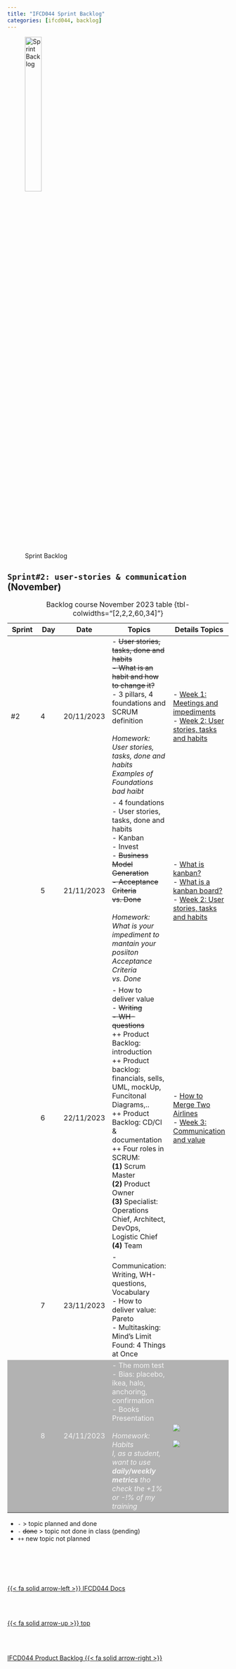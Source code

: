 ```yaml
---
title: "IFCD044 Sprint Backlog"
categories: [ifcd044, backlog]
---
```



<style>
tr:nth-child(5) {
  background-color: #b2b2b2!important;
  color: #f4f4f4!important;
}
</style>


![Sprint Backlog](/images/home/backlog.jpg){width="30%"}

## ``Sprint#2: user-stories & communication`` (November)

::: {.column-page-right}
| Sprint | Day | Date | Topics |  Details Topics |
| -- | -- | -- | -- | -- |
| #2 | 4 | 20/11/2023 | - <s>User stories, tasks, done and habits </br> - What is an habit and how to change it? </s></br> - 3 pillars, 4 foundations and SCRUM definition </br></br>  *Homework: </br> User stories, tasks, done and habits </br> Examples of Foundations bad haibt*   | - [Week 1: Meetings and impediments](/scrum/scrum-week1.qmd) </br> - [Week 2: User stories, tasks and habits](http://localhost:3695/scrum/scrum-week2.html)  |
|  | 5 | 21/11/2023 | -  4 foundations </br> - User stories, tasks, done and habits </br> - Kanban </br>  - Invest  </br> - <s>Business Model Generation </br> -  Acceptance Criteria vs. Done </s> </br> </br>  *Homework: </br>What is your impediment to mantain your posiiton  </br>   Acceptance Criteria vs. Done*    |   - [What is kanban?](https://www.atlassian.com/agile/kanban#) </br> - [What is a kanban board?](https://www.atlassian.com/agile/kanban/boards)   </br> - [Week 2: User stories, tasks and habits](http://localhost:3695/scrum/scrum-week2.html)  </br> |
|  | 6 | 22/11/2023 |  - How to deliver value </br> - <s>Writing </br> - WH-questions</s>   </br>  ++ Product Backlog: introduction </br> ++ Product backlog: financials, sells, UML, mockUp, Funcitonal Diagrams,.. </br>  ++ Product Backlog: CD/CI & documentation </br> ++ Four roles in SCRUM: </br> **(1)** Scrum Master  </br>  **(2)**  Product Owner </br> **(3)** Specialist: Operations Chief, Architect, DevOps, Logistic Chief </br> **(4)** Team </br>  | - [How to Merge Two Airlines](https://archive.nytimes.com/www.nytimes.com/interactive/2011/05/18/business/delta-northwest-merger-graphic.html) </br>- [Week 3: Communication and value](/scrum/scrum-week3.qmd) </br>  |
|  | 7 | 23/11/2023 |  - Communication: Writing, WH-questions, Vocabulary   </br>  - How to deliver value: Pareto     </br>  - Multitasking: Mind's Limit Found: 4 Things at Once </br>  |   |
|  | 8 | 24/11/2023 | - The mom test </br> - Bias: placebo, ikea, halo, anchoring, confirmation </br> - Books Presentation </br></br>  *Homework: </br> Habits  </br>  I, as a student, want to use **daily/weekly metrics** tho check the +1% or -!% of my training  * | ![](/images/ifct034po/book_mindset_blackboard.jpg) </br></br> ![](/images/ifct034po/book_statusgame_blackboard.jpg) |
: Backlog course November 2023 table {tbl-colwidths="[2,2,2,60,34]"}
:::

::: {.callout-note}
- `-` > topic planned and done
- `- ` <s>done</s> > topic not done in class (pending)
- `++` new topic not planned
:::




<!--- navLinks -->
<br><br>
<div class=row>
<br>
<div class='column left previous'>
<br>
[{{< fa solid arrow-left >}} IFCD044 Docs](/ifcd044/ifcd044.qmd)
<br>
</div>
<br>
<div class='column center'>
<br>
[{{< fa solid arrow-up >}} top](#top)
<br>
</div>
<br>
<div class='column right next'>
<br>
[IFCD044 Product Backlog  {{< fa solid arrow-right >}}](/ifcd044/ifcd044backlog-product.qmd)
<br>
</div>
<br>
</div>
